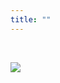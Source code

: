 ```yaml
---
title: ""
---
```


&nbsp;
&nbsp;
&nbsp;
&nbsp;
&nbsp;
&nbsp;
&nbsp;
&nbsp;
&nbsp;
&nbsp;
&nbsp;
&nbsp;

[![](C:\\Users\\owner\\Desktop\\Website\\LOGO1.png)](https://reallifedata.github.io/Website/data.html)
